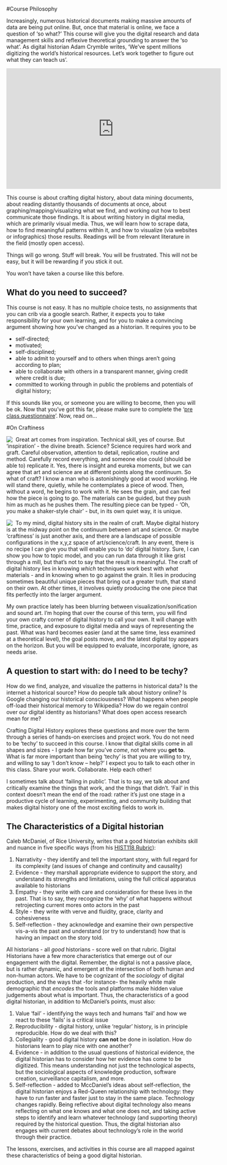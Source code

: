 #Course Philosophy

Increasingly, numerous historical documents making massive amounts of data are being put online. But, once that material is online, we face a question of ‘so what?’ This course will give you the digital research and data management skills and reflexive theoretical grounding to answer the ‘so what’. As digital historian Adam Crymble writes, ‘We’ve spent millions digitizing the world’s historical resources. Let’s work together to figure out what they can teach us’.

<iframe src="https://www.youtube.com/embed/-sAuoRQgBh0" width="560" height="315" frameborder="0" allowfullscreen=""></iframe>

This course is about crafting digital history, about data mining documents, about reading distantly thousands of documents at once, about graphing/mapping/visualizing what we find, and working out how to best communicate those findings. It is about writing history in digital media, which are primarily visual media. Thus, we will learn how to scrape data, how to find meaningful patterns within it, and how to visualize (via websites or infographics) those results. Readings will be from relevant literature in the field (mostly open access).

Things will go wrong. Stuff will break. You will be frustrated. This will not be easy, but it will be rewarding if you stick it out.

You won't have taken a course like this before.

## What do you need to succeed?
This course is not easy. It has no multiple choice tests, no assignments that you can crib via a google search. Rather, it expects you to take responsibility for your own learning, and for you to make a convincing argument showing how you’ve changed as a historian. It requires you to be

- self-directed;
- motivated;
- self-disciplined;
- able to admit to yourself and to others when things aren’t going according to plan;
- able to collaborate with others in a transparent manner, giving credit where credit is due;
- committed to working through in public the problems and potentials of digital history;

If this sounds like you, or someone you are willing to become, then you will be ok. Now that you’ve got this far, please make sure to complete the ‘[pre class questionnaire](/questionnaire)’. Now, read on...

#On Craftiness

<img src="images/inspiration.png" style="PADDING-RIGHT: 5px"align="left">Great art comes from inspiration. Technical skill, yes of course. But 'inspiration' - the divine breath. Science? Science requires hard work and graft. Careful observation, attention to detail, replication, routine and method. Carefully record everything, and someone else could (should be able to) replicate it. Yes, there is insight and eureka moments, but we can agree that art and science are at different points along the continuum. So what of craft? I know a man who is astonishingly good at wood working. He will stand there, quietly, while he contemplates a piece of wood. Then, without a word, he begins to work with it. He sees the grain, and can feel how the piece is going to go. The materials can be guided, but they push him as much as he pushes them. The resulting piece can be typed - 'Oh, you make a shaker-style chair' - but, in its own quiet way, it is unique.

<img src="images/handknittedlaptop.jpg" style="PADDING-RIGHT: 5px"align="left">To my mind, digital history sits in the realm of craft. Maybe digital history is at the midway point on the continuum between art and science. Or maybe 'craftiness' is just another axis, and there are a landscape of possible configurations in the x,y,z space of art/science/craft. In any event, there is no recipe I can give you that will enable you to 'do' digital history. Sure, I can show you how to topic model, and you can run data through it like grist through a mill, but that's not to say that the result is meaningful. The craft of digital history lies in knowing *which* techniques work best with *what* materials - and in knowing when to go against the grain. It lies in producing sometimes beautiful unique pieces that bring out a greater truth, that stand on their own. At other times, it involves quietly producing the one piece that fits perfectly into the larger argument.

My own practice lately has been blurring between visualization/sonification and sound art. I'm hoping that over the course of this term, you will find your own crafty corner of digital history to call your own. It will change with time, practice, and exposure to digital media and ways of representing the past. What was hard becomes easier (and at the same time, less examined at a theoretical level), the goal posts move, and the latest digital toy appears on the horizon. But you will be equipped to evaluate, incorporate, ignore, as needs arise.

## A question to start with: do I need to be techy?

How do we find, analyze, and visualize the patterns in historical data? Is the internet a historical source? How do people talk about history online? Is Google changing our historical consciousness? What happens when people off-load their historical memory to Wikipedia? How do we regain control over our digital identity as historians? What does open access research mean for me?

Crafting Digital History explores these questions and more over the term through a series of hands-on exercises and project work. You do not need to be ‘techy’ to succeed in this course. I know that digital skills come in all shapes and sizes - I grade how far you've *come*, not where you **get to**. What is far more important than being 'techy' is that you are willing to try, and willing to say ‘I don’t know – help?’ I expect you to talk to each other in this class. Share your work. Collaborate. Help each other!

I sometimes talk about 'failing in public'. That is to say, we talk about and critically examine the things that work, and the things that didn't. 'Fail' in this context doesn't mean the end of the road: rather it's just one stage in a productive cycle of learning, experimenting, and community building that makes digital history one of the most exciting fields to work in.

## The Characteristics of a Digital historian

Caleb McDaniel, of Rice University, writes that a good historian exhibits skill and nuance in five specific ways (from his [HIST118 Rubric](http://wcm1.web.rice.edu/pdf/rubric.pdf)):

1. Narrativity - they identify and tell the important story, with full regard for its complexity (and issues of change and continuity and causality)
2. Evidence - they marshall appropriate evidence to support the story, and understand its strengths and limitations, using the full critical apparatus available to historians
3. Empathy - they write with care and consideration for these lives in the past. That is to say, they recognize the 'why' of what happens without retrojecting current mores onto actors in the past
4. Style - they write with verve and fluidity, grace, clarity and cohesiveness
5. Self-reflection - they acknowledge and examine their own perspective vis-a-vis the past and understand (or try to understand) how that is having an impact on the story told.

All historians - all _good_ historians - score well on that rubric. Digital Historians have a few more characteristics that emerge out of our engagement with the digital. Remember, the digital is not a passive place, but is rather dynamic, and emergent at the intersection of both human and non-human actors. We have to be cognizant of the _sociology_ of digital production, and the ways that -for instance- the heavily white male demographic that _encodes_ the tools and platforms make hidden value judgements about what is important. Thus, the characteristics of a good digital historian, in addition to McDaniel's points, must also:

1. Value 'fail' - identifying the ways tech and humans 'fail' and how we react to these 'fails' is a critical issue
2. Reproducibility - digital history, unlike 'regular' history, is in principle reproducible. How do we deal with this?
3. Collegiality - good digital history **can not** be done in isolation. How do historians learn to play nice with one another?
4. Evidence - in addition to the usual questions of historical evidence, the digital historian has to consider how her evidence has come to be digitized. This means understanding not just the technological aspects, but the sociological aspects of knowledge production, software creation, surveillance capitalism, and more.
5. Self-reflection - added to MccDaniel's ideas about self-reflection, the digital historian enjoys a Red-Queen relationship with technology: they have to run faster and faster just to stay in the same place. Technology changes rapidly. Being reflective about digital technology also means reflecting on what one knows and what one does not, and taking active steps to identify and learn whatever technology (and supporting theory) required by the historical question. Thus, the digital historian also engages with current debates about technology's role in the world through their practice.

The lessons, exercises, and activities in this course are all mapped against these characteristics of being a good digital historian.
